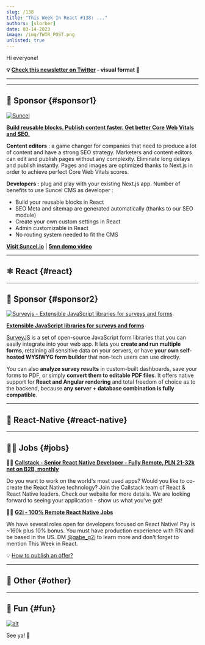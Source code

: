 ```yaml
---
slug: /138
title: "This Week In React #138: ..."
authors: [slorber]
date: 03-14-2023
image: /img/TWIR_POST.png
unlisted: true
---
```


Hi everyone!

<Todo />

<!-- truncate -->

**💡 [Check this newsletter on Twitter](https://slo.im/thread) - visual format 🎨**

---


<Support />

---

## 💸 Sponsor {#sponsor1}

[![Suncel](/emails/issues/136/suncel.jpg)](https://suncel.io/)

**[Build reusable blocks. Publish content faster. Get better Core Web Vitals and SEO.](https://suncel.io/)**

**Content editors** : a game changer for companies that need to produce a lot of content and
have a strong SEO strategy. Marketers and content editors can edit and publish pages
without any complexity. Eliminate long delays and publish instantly. Pages and images are
optimized thanks to Next.js in order to achieve perfect Core Web Vitals scores.

**Developers :** plug and play with your existing Next.js app. Number of benefits to use
Suncel CMS as developer :

- Build your reusable blocks in React
- SEO Meta and sitemap are generated automatically (thanks to our SEO module)
- Create your own custom settings in React
- Admin customizable in React
- No routing system needed to fit the CMS

**[Visit Suncel.io](https://suncel.io/)** | **[5mn demo video](https://www.youtube.com/watch?v=LUupLEZKp3w)**

---

## ⚛️ React {#react}

<Todo />

<SubscribeFormEmbed />

---

## 💸 Sponsor {#sponsor2}

[![Surveyjs - Extensible JavaScript libraries for surveys and forms](/emails/issues/136/surveyjs.jpg)](https://surveyjs.io/?utm_source=thisweekinreact&utm_medium=referral)

**[Extensible JavaScript libraries for surveys and forms](https://surveyjs.io/?utm_source=thisweekinreact&utm_medium=referral)**

[SurveyJS](https://surveyjs.io/form-library?utm_source=thisweekinreact&utm_medium=referral) is a set of open-source JavaScript form libraries that you can easily integrate into your web app. It lets you **create and run multiple forms**, retaining all sensitive data on your servers, or have **your own self-hosted WYSIWYG form builder** that non-tech users can use directly.

You can also **analyze survey results** in custom-built dashboards, save your forms to PDF, or simply **convert them to editable PDF files**. It offers native support for **React and Angular rendering** and total freedom of choice as to the backend, because **any server + database combination is fully compatible**.

---

## 📱 React-Native {#react-native}

<Todo />

---

## 🧑‍💻 Jobs {#jobs}

🧑‍💼 [**Callstack - Senior React Native Developer - Fully Remote, PLN 21-32k net on B2B, monthly**](https://www.callstack.com/senior-react-native-developer)

Do you want to work on the world's most used apps? Would you like to co-create the React Native technology? Join the Callstack team of React & React Native leaders. Check our website for more details. We are looking forward to seeing your application - show us what you've got!

🧑‍💼 [**G2i - 100% Remote React Native Jobs**](https://twitter.com/gabe_g2i/status/1563204813881425926?s=20&t=ArRLC77BpRwXXCdx8fnUqw)

We have several roles open for developers focused on React Native! Pay is ~160k plus 10% bonus. You must have production experience with RN and be based in the US. DM [@gabe_g2i](https://twitter.com/gabe_g2i) to learn more and don't forget to mention This Week in React.

💡 [How to publish an offer?](https://thisweekinreact.com/sponsor)

---

## 🔀 Other {#other}

<Todo />

---

## 🤭 Fun {#fun}

<Todo />

[![alt](/emails/issues/122/meme.jpg)](https://twitter.com/todo)

See ya! 👋

